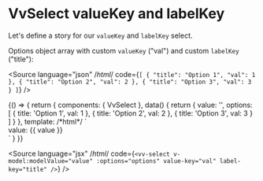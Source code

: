 
<Meta title="Components/Select/Props/value-key_label-key" />

# VvSelect valueKey and labelKey

Let's define a story for our `valueKey` and `labelKey` select.

Options object array with custom `valueKey` ("val") and custom `labelKey` ("title"):

<Source
	language="json"
	/*html*/
	code={`[
	{
		"title": "Option 1",
		"val": 1
	},
	{
		"title": "Option 2",
		"val": 2
	},
	{
		"title": "Option 3",
		"val": 3
	}
]`}
/>

<Canvas>
	<Story name="value-key_label-key">
		{() => {
			return {
				components: { VvSelect },
				data() {
					return {
						value: '',
						options: [
							{
								title: 'Option 1',
								val: 1
							},
							{
								title: 'Option 2',
								val: 2
							},
							{
								title: 'Option 3',
								val: 3
							}
						]
					}
				},
				template:
					/*html*/
					`<div class="w-1/2">
						<vv-select v-model:modelValue="value" :options="options" value-key="val" label-key="title" />
						value: {{ value }}
					</div>`
			}
		}}
	</Story>
</Canvas>

<Source
	language="jsx"
	/*html*/
	code={`<vv-select v-model:modelValue="value" :options="options" value-key="val" label-key="title" />`}
/>

